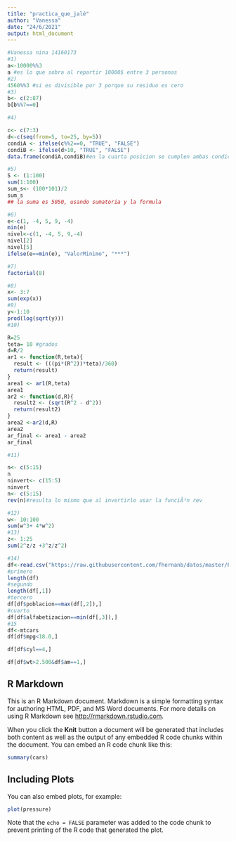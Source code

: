 ```yaml
---
title: "practica_que_jalé"
author: "Vanessa"
date: "24/6/2021"
output: html_document
---
```


```r
#Vanessa nina 14160173
#1)
a<-10000%%3
a #es lo que sobra al repartir 10000$ entre 3 personas
#2)
4560%%3 #si es divisible por 3 porque su residuo es cero
#3)
b<- c(2:87)
b[b%%7==0]

#4)

c<- c(7:3)
d<-c(seq(from=5, to=25, by=5))
condiA <- ifelse(c%%2==0, "TRUE", "FALSE")
condiB <- ifelse(d>10, "TRUE", "FALSE")
data.frame(condiA,condiB)#en la cuarta posicion se cumplen ambas condiciones

#5)
S <- (1:100)
sum(1:100)
sum_s<- (100*101)/2
sum_s
## la suma es 5050, usando sumatoria y la formula

#6)
e<-c(1, -4, 5, 9, -4)
min(e)
nivel<-c(1, -4, 5, 9,-4)
nivel[2]
nivel[5]
ifelse(e==min(e), "ValorMinimo", "***")

#7)
factorial(8)

#8)
x<- 3:7
sum(exp(x))
#9)
y<-1:10
prod(log(sqrt(y)))
#10)

R=25
teta= 10 #grados
d=R/2
ar1 <- function(R,teta){
  result <- (((pi*(R^2))*teta)/360)
  return(result)
}
area1 <- ar1(R,teta)
area1
ar2 <- function(d,R){
  result2 <- (sqrt(R^2 - d^2))
  return(result2)
}
area2 <-ar2(d,R)
area2
ar_final <- area1 - area2
ar_final

#11)

n<- c(5:15)
n
ninvert<- c(15:5)
ninvert
n<- c(5:15)
rev(n)#resulta lo mismo que al invertirlo usar la funciÃ³n rev

#12)
w<- 10:100
sum(w^3+ 4*w^2)
#13)
z<- 1:25
sum(2^z/z +3^z/z^2)

#14)
df<-read.csv("https://raw.githubusercontent.com/fhernanb/datos/master/Paises.txt",sep="",dec=".")
#primero 
length(df)
#segundo
length(df[,1])
#tercero
df[df$poblacion==max(df[,2]),]
#cuarto
df[df$alfabetizacion==min(df[,3]),]
#15
df<-mtcars
df[df$mpg<18.0,]

df[df$cyl==4,]

df[df$wt>2.500&df$am==1,]
```

## R Markdown

This is an R Markdown document. Markdown is a simple formatting syntax for authoring HTML, PDF, and MS Word documents. For more details on using R Markdown see <http://rmarkdown.rstudio.com>.

When you click the **Knit** button a document will be generated that includes both content as well as the output of any embedded R code chunks within the document. You can embed an R code chunk like this:

```r
summary(cars)
```

## Including Plots

You can also embed plots, for example:

```r
plot(pressure)
```

Note that the `echo = FALSE` parameter was added to the code chunk to prevent printing of the R code that generated the plot.
